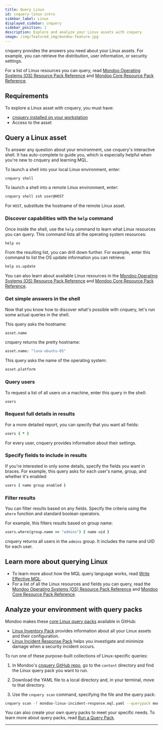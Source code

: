 ```yaml
---
title: Query Linux
id: cnquery-linux-intro
sidebar_label: Linux
displayed_sidebar: cnquery
sidebar_position: 1
description: Explore and analyze your Linux assets with cnquery
image: /img/featured_img/mondoo-feature.jpg
---
```


cnquery provides the answers you need about your Linux assets. For example, you can retrieve the distribution, user information, or security settings.

For a list of Linux resources you can query, read [Mondoo Operating Systems (OS) Resource Pack Reference](/mql/resources/os-pack/) and [Mondoo Core Resource Pack Reference](/mql/resources/core-pack/).

## Requirements

To explore a Linux asset with cnquery, you must have:

- [cnquery installed on your workstation](/cnquery/)
- Access to the asset

## Query a Linux asset

To answer any question about your environment, use cnquery's interactive shell. It has auto-complete to guide you, which is especially helpful when you're new to cnquery and learning MQL.

To launch a shell into your local Linux environment, enter:

```bash
cnquery shell
```

To launch a shell into a remote Linux environment, enter:

```bash
cnquery shell ssh user@HOST
```

For `HOST`, substitute the hostname of the remote Linux asset.

### Discover capabilities with the `help` command

Once inside the shell, use the `help` command to learn what Linux resources you can query. This command lists all the operating system resources:

```coffeescript
help os
```

From the resulting list, you can drill down further. For example, enter this command to list the OS update information you can retrieve:

```coffeescript
help os.update
```

You can also learn about available Linux resources in the [Mondoo Operating Systems (OS) Resource Pack Reference](/mql/resources/os-pack/) and [Mondoo Core Resource Pack Reference](/mql/resources/core-pack/).

### Get simple answers in the shell

Now that you know how to discover what's possible with cnquery, let's run some actual queries in the shell.

This query asks the hostname:

```coffeescript
asset.name
```

cnquery returns the pretty hostname:

```coffeescript
asset.name: "luna-ubuntu-05"
```

This query asks the name of the operating system:

```coffeescript
asset.platform
```

### Query users

To request a list of all users on a machine, enter this query in the shell:

```coffeescript
users
```

### Request full details in results

For a more detailed report, you can specify that you want all fields:

```coffeescript
users { * }
```

For every user, cnquery provides information about their settings.

### Specify fields to include in results

If you're interested in only some details, specify the fields you want in braces. For example, this query asks for each user's name, group, and whether it's enabled:

```coffeescript
users { name group enabled }
```

### Filter results

You can filter results based on any fields. Specify the criteria using the `where` function and standard boolean operators.

For example, this filters results based on group name:

```coffeescript
users.where(group.name == "admins") { name uid }
```

cnquery returns all users in the `admins` group. It includes the name and UID for each user.

## Learn more about querying Linux

- To learn more about how the MQL query language works, read [Write Effective MQL](/mql/mql.write/).
- For a list of all the Linux resources and fields you can query, read the [Mondoo Operating Systems (OS) Resource Pack Reference](/mql/resources/os-pack/) and [Mondoo Core Resource Pack Reference](/mql/resources/core-pack/).

## Analyze your environment with query packs

Mondoo makes these [core Linux query packs](https://github.com/mondoohq/cnquery) available in GitHub:

- [Linux Inventory Pack](https://github.com/mondoohq/cnquery/blob/main/content/mondoo-linux-inventory.mql.yaml) provides information about all your Linux assets and their configuration.
- [Linux Incident Response Pack](https://github.com/mondoohq/cnquery/blob/main/content/mondoo-linux-incident-response.mql.yaml) helps you investigate and minimize damage when a security incident occurs.

To run one of these purpose-built collections of Linux-specific queries:

1. In Mondoo's [cnquery GitHub repo](https://github.com/mondoohq/cnquery), go to the `content` directory and find the Linux query pack you want to run.

2. Download the YAML file to a local directory and, in your terminal, move to that directory.

3. Use the `cnquery scan` command, specifying the file and the query pack:

```bash
cnquery scan -f mondoo-linux-incident-response.mql.yaml --querypack mondoo-incident-response-linux
```

You can also create your own query packs to meet your specific needs. To learn more about query packs, read [Run a Query Pack](/cnquery/cnquery-run-pack/).

---

